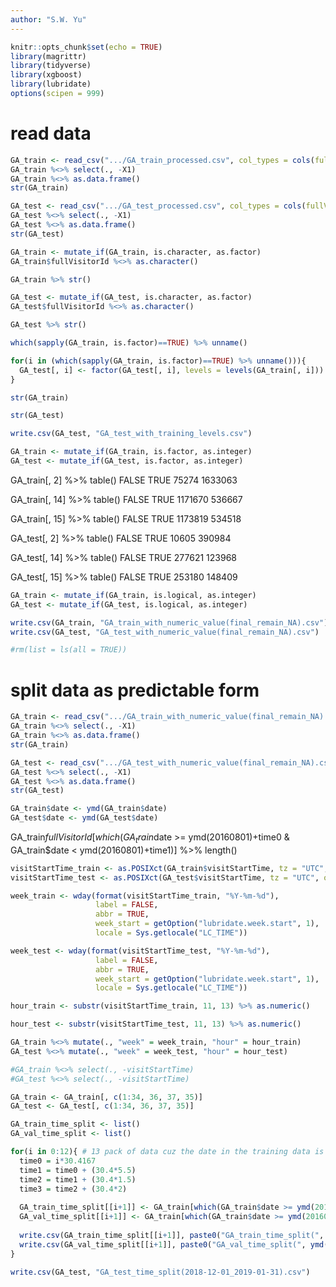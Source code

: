---
author: "S.W. Yu"
---

```{r setup, include=FALSE}
knitr::opts_chunk$set(echo = TRUE)
library(magrittr)
library(tidyverse) 
library(xgboost)
library(lubridate)
options(scipen = 999)
```



# read data
```{r training data}
GA_train <- read_csv(".../GA_train_processed.csv", col_types = cols(fullVisitorId = col_character()))
GA_train %<>% select(., -X1)
GA_train %<>% as.data.frame()
str(GA_train)
```

```{r testing data}
GA_test <- read_csv(".../GA_test_processed.csv", col_types = cols(fullVisitorId = col_character()))
GA_test %<>% select(., -X1)
GA_test %<>% as.data.frame()
str(GA_test)
```

```{r}
GA_train <- mutate_if(GA_train, is.character, as.factor)
GA_train$fullVisitorId %<>% as.character()
```

```{r}
GA_train %>% str()
```

```{r}
GA_test <- mutate_if(GA_test, is.character, as.factor)
GA_test$fullVisitorId %<>% as.character()
```

```{r}
GA_test %>% str()
```

```{r}
which(sapply(GA_train, is.factor)==TRUE) %>% unname()
```

```{r import training levels to testing data}
for(i in (which(sapply(GA_train, is.factor)==TRUE) %>% unname())){
  GA_test[, i] <- factor(GA_test[, i], levels = levels(GA_train[, i]))
}
```

```{r}
str(GA_train)
```

```{r}
str(GA_test)
```

```{r}
write.csv(GA_test, "GA_test_with_training_levels.csv")
```

```{r}
GA_train <- mutate_if(GA_train, is.factor, as.integer)
GA_test <- mutate_if(GA_test, is.factor, as.integer)
```



GA_train[, 2] %>% table()
  FALSE    TRUE 
  75274 1633063 
  
GA_train[, 14] %>% table() 
  FALSE    TRUE 
1171670  536667

GA_train[, 15] %>% table()
  FALSE    TRUE 
1173819  534518 


GA_test[, 2] %>% table()
 FALSE   TRUE 
 10605 390984 
  
GA_test[, 14] %>% table() 
 FALSE   TRUE 
277621 123968

GA_test[, 15] %>% table()
 FALSE   TRUE 
253180 148409 


```{r}
GA_train <- mutate_if(GA_train, is.logical, as.integer)
GA_test <- mutate_if(GA_test, is.logical, as.integer)
```

```{r}
write.csv(GA_train, "GA_train_with_numeric_value(final_remain_NA).csv")
write.csv(GA_test, "GA_test_with_numeric_value(final_remain_NA).csv")
```

```{r}
#rm(list = ls(all = TRUE))
```



# split data as predictable form

```{r training data}
GA_train <- read_csv(".../GA_train_with_numeric_value(final_remain_NA).csv", col_types = cols(fullVisitorId = col_character()))
GA_train %<>% select(., -X1)
GA_train %<>% as.data.frame()
str(GA_train)
```

```{r testing data}
GA_test <- read_csv(".../GA_test_with_numeric_value(final_remain_NA).csv", col_types = cols(fullVisitorId = col_character()))
GA_test %<>% select(., -X1)
GA_test %<>% as.data.frame()
str(GA_test)
```

```{r process date}
GA_train$date <- ymd(GA_train$date)
GA_test$date <- ymd(GA_test$date)
```

GA_train$fullVisitorId[which(GA_train$date >= ymd(20160801)+time0 & GA_train$date < ymd(20160801)+time1)] %>% length()

```{r}
visitStartTime_train <- as.POSIXct(GA_train$visitStartTime, tz = "UTC", origin = '1970-01-01')
visitStartTime_test <- as.POSIXct(GA_test$visitStartTime, tz = "UTC", origin = '1970-01-01')

week_train <- wday(format(visitStartTime_train, "%Y-%m-%d"), 
                   label = FALSE, 
                   abbr = TRUE, 
                   week_start = getOption("lubridate.week.start", 1), 
                   locale = Sys.getlocale("LC_TIME"))

week_test <- wday(format(visitStartTime_test, "%Y-%m-%d"), 
                   label = FALSE, 
                   abbr = TRUE, 
                   week_start = getOption("lubridate.week.start", 1), 
                   locale = Sys.getlocale("LC_TIME"))

hour_train <- substr(visitStartTime_train, 11, 13) %>% as.numeric()

hour_test <- substr(visitStartTime_test, 11, 13) %>% as.numeric()
```

```{r}
GA_train %<>% mutate(., "week" = week_train, "hour" = hour_train)
GA_test %<>% mutate(., "week" = week_test, "hour" = hour_test)

#GA_train %<>% select(., -visitStartTime)
#GA_test %<>% select(., -visitStartTime)

GA_train <- GA_train[, c(1:34, 36, 37, 35)]
GA_test <- GA_test[, c(1:34, 36, 37, 35)]
```

```{r}
GA_train_time_split <- list()
GA_val_time_split <- list()

for(i in 0:12){ # 13 pack of data cuz the date in the training data is start from 2016-08-01 to 2018-04-30
  time0 = i*30.4167
  time1 = time0 + (30.4*5.5)
  time2 = time1 + (30.4*1.5)
  time3 = time2 + (30.4*2)
  
  GA_train_time_split[[i+1]] <- GA_train[which(GA_train$date >= ymd(20160801)+time0 & GA_train$date < ymd(20160801)+time1), ]
  GA_val_time_split[[i+1]] <- GA_train[which(GA_train$date >= ymd(20160801)+time2 & GA_train$date < ymd(20160801)+time3), ]
  
  write.csv(GA_train_time_split[[i+1]], paste0("GA_train_time_split(",  ymd(20160801)+time0,"_", ymd(20160801)+time1, ").csv"), row.names = FALSE)
  write.csv(GA_val_time_split[[i+1]], paste0("GA_val_time_split(", ymd(20160801)+time2, "_", ymd(20160801)+time3, ").csv"), row.names = FALSE)
}
```

```{r}
write.csv(GA_test, "GA_test_time_split(2018-12-01_2019-01-31).csv")
```















